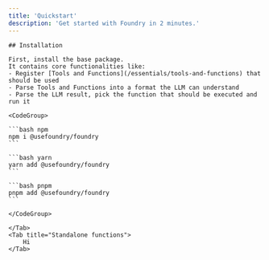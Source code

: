 ```yaml
---
title: 'Quickstart'
description: 'Get started with Foundry in 2 minutes.'
---
```


<Tabs>
  <Tab title="Use Foundry with LLMs">

    ## Installation

    First, install the base package.
    It contains core functionalities like:
    - Register [Tools and Functions](/essentials/tools-and-functions) that should be used
    - Parse Tools and Functions into a format the LLM can understand
    - Parse the LLM result, pick the function that should be executed and run it

    <CodeGroup>

    ```bash npm
    npm i @usefoundry/foundry
    ```

    ```bash yarn
    yarn add @usefoundry/foundry
    ```

    ```bash pnpm
    pnpm add @usefoundry/foundry
    ```

    </CodeGroup>

    </Tab>
    <Tab title="Standalone functions">
        Hi
    </Tab>

</Tabs>
